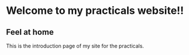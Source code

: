 # Welcome to my practicals website!! 
## Feel at home

This is the introduction page of my site for the practicals.
